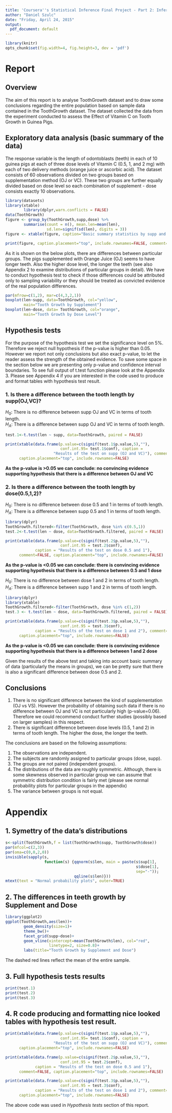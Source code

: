 ```yaml
---
title: 'Coursera''s Statistical Inference Final Project - Part 2: Inferential Analysis'
author: "Daniel Szulc"
date: "Friday, April 24, 2015"
output:
  pdf_document: default  
---
```

```r
library(knitr)
opts_chunk$set(fig.width=4, fig.height=3, dev = 'pdf')
```
# Report
## Overview
The aim of this report is to analyse ToothGrowth dataset and to draw some conclusions regarding the entire population based on sample data contained in the ToothGrowth dataset.
The dataset collected the data from the experiment conducted to assess the Effect of Vitamin C on Tooth Growth in Guinea Pigs.


## Exploratory data analysis (basic summary of the data)

The response variable is the length of odontoblasts (teeth) in each of 10 guinea pigs at each of three dose levels of Vitamin C (0.5, 1, and 2 mg) with each of two delivery methods (orange juice or ascorbic acid).
The dataset consists of 60 observations divided on two groups based on supplementation method (OJ or VC). These two groups are further equally divided based on dose level so each combination of supplement - dose consists exactly 10 observations.
```r
library(datasets)
library(xtable)
        library(dplyr,warn.conflicts = FALSE)
data(ToothGrowth)
figure <- group_by(ToothGrowth,supp,dose) %>% 
        summarise(count = n(), mean.len=mean(len), 
                  sd.len=signif(sd(len), digits = 3))
figure <- xtable(figure, caption="Basic summary statistics by supp and dose")
```


```r
print(figure, caption.placement="top", include.rownames=FALSE, comment=FALSE)
```

As it is shown on the below plots, there are differences between particular groups. The pigs supplemented with Orange Juice (OJ) seems to have longer teeth. Also the higher dose level, the longer the teeth (see also Appendix 2 to examine distributions of particular groups in detail). We have to conduct hypothesis test to check if those differences could be attributed only to sampling variability or they should be treated as convicted evidence of the real population differences.

```r
par(mfrow=c(1,2), mar=c(4,3,2,1))
boxplot(len~supp, data=ToothGrowth, col="yellow", 
        main="Tooth Growth by Supplement")
boxplot(len~dose, data= ToothGrowth, col="orange", 
        main="Tooth Growth by Dose Level")

```



## Hypothesis tests 

For the purpose of the hypothesis test we set the significance level on 5%. Therefore we reject null hypothesis if the p-value is higher than 0.05. However we report not only conclusions but also exact p-value, to let the reader assess the strength of the obtained evidence.
To save some space in the section below we are presenting only p-value and confidence interval boundaries. To see full output of t.test function please look at the Appendix 3. Please see Appendix 4 if you are interested in the code used to produce and format tables with hypothesis test result.

### 1. Is there a difference between the tooth length by supp(OJ,VC)?
$H_0$: There is no difference between supp OJ and VC in terms of tooth length.  
$H_A$: There is a difference between supp OJ and VC in terms of tooth length.  

```r
test.1<-t.test(len ~ supp, data=ToothGrowth, paired = FALSE)
```
```r
print(xtable(data.frame(p.value=c(signif(test.1$p.value,5),""), 
                        conf.int.95= test.1$conf), caption = 
                     "Results of the test on supp (OJ and VC)"), comment=FALSE,
      caption.placement="top", include.rownames=FALSE)
```
**As the p-value is >0.05 we can conclude: no convincing evidence supporting hypothesis that there is a difference between OJ and VC**

### 2. Is there a difference between the tooth length by dose(0.5,1,2)?

$H_0$: There is no difference between dose 0.5 and 1 in terms of tooth length.  
$H_A$: There is a difference between supp 0.5 and 1 in terms of tooth length.  

```r
library(dplyr)
ToothGrowth.filtered<-filter(ToothGrowth, dose %in% c(0.5,1))
test.2<-t.test(len ~ dose, data=ToothGrowth.filtered, paired = FALSE)
```
```r
print(xtable(data.frame(p.value=c(signif(test.2$p.value,5),""), 
                        conf.int.95 = test.2$conf), 
             caption = "Results of the test on dose 0.5 and 1"), 
      comment=FALSE, caption.placement="top", include.rownames=FALSE)
```
**As the p-value is <0.05 we can conclude: there is convincing evidence supporting hypothesis that there is a difference between 0.5 and 1 dose**

$H_0$: There is no difference between dose 1 and 2 in terms of tooth length.  
$H_A$: There is a difference between supp 1 and 2 in terms of tooth length.  

```r
library(dplyr)
library(xtable)
ToothGrowth.filtered<-filter(ToothGrowth, dose %in% c(1,2))
test.3 <- t.test(len ~ dose, data=ToothGrowth.filtered, paired = FALSE)
```
```r
print(xtable(data.frame(p.value=c(signif(test.3$p.value,5),""), 
                        conf.int.95 = test.3$conf), 
             caption = "Results of the test on dose 1 and 2"), comment=FALSE,
      caption.placement="top", include.rownames=FALSE)
```

**As the p-value is <0.05 we can conclude: there is convincing evidence supporting hypothesis that there is a difference between 1 and 2 dose**

Given the results of the above test and taking into account basic summary of data (particularly the means in groups), we can be pretty sure that there is also a significant difference between dose 0.5 and 2.

## Conclusions

1.  There is no significant difference between the kind of supplementation (OJ vs VS). However the probability of obtaining such data if there is no difference between OJ and VC is not particularly high (p-value=0.06). Therefore we could recommend conduct further studies (possibly based on larger samples) in this respect.
2.  There is significant difference between dose levels (0.5, 1 and 2) in terms of tooth length. The higher the dose, the longer the teeth. 


The conclusions are based on the following assumptions:

1.  The observations are independent.
2.  The subjects are randomly assigned to particular groups (dose, supp).
3.  The groups are not paired (independent groups).
4.  The distributions of the data are roughly symmetric. Although, there is some skewness observed in particular group we can assume that symmetric distribution condition is fairly met (please see normal probability plots for particular groups in the appendix)
5.  The variance between groups is not equal.

# Appendix

## 1. Symettry of the data's distributions  
```r
s<-split(ToothGrowth,f = list(ToothGrowth$supp, ToothGrowth$dose))
par(mfcol=c(2,3))
par(oma=c(0,0,2,0))
invisible(sapply(s, 
                 function(s) {qqnorm(s$len, main = paste(s$sup[1], 
                                                         s$dose[1],
                                                         sep="-")); 
                              qqline(s$len)}))
mtext(text = "Normal probability plots", outer=TRUE)

```


##  2. The differences in teeth growth by Supplement and Dose
```r
library(ggplot2)
ggplot(ToothGrowth,aes(len))+
        geom_density(size=1)+
        theme_bw()+
        facet_grid(supp~dose)+ 
        geom_vline(xintercept=mean(ToothGrowth$len), col="red", 
                   linetype=2, size=0.8)+ 
        labs(title="Tooth Growth by Supplement and Dose")

```
The dashed red lines reflect the mean of the entire sample.

## 3. Full hypothesis tests results
```r
print(test.1)
print(test.2)
print(test.3)
```

## 4.  R code producing and formatting nice looked tables with hypothesis test result.
```r
print(xtable(data.frame(p.value=c(signif(test.1$p.value,5),""), 
                        conf.int.95= test.1$conf), caption = 
                     "Results of the test on supp (OJ and VC)"), comment=FALSE,
      caption.placement="top", include.rownames=FALSE)
```
```r
print(xtable(data.frame(p.value=c(signif(test.2$p.value,5),""), 
                        conf.int.95 = test.2$conf), 
             caption = "Results of the test on dose 0.5 and 1"), 
      comment=FALSE, caption.placement="top", include.rownames=FALSE)
```
```r
print(xtable(data.frame(p.value=c(signif(test.3$p.value,5),""), 
                        conf.int.95 = test.3$conf), 
             caption = "Results of the test on dose 1 and 2"), comment=FALSE,
      caption.placement="top", include.rownames=FALSE)
```
The above code was used in *Hypothesis tests* section of this report.